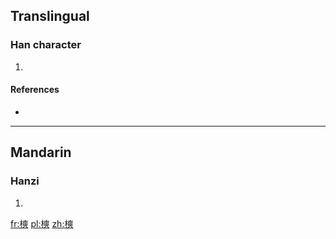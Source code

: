 ==Translingual==

===Han character===
{{Han char|rn=75|rad=木|as=11|sn=15|four=44934|canj=DKKK}}

# {{defn|Han|sort=木11}}

====References====
* {{Han ref|kx=0549.130|dkj=15412|dj=0937.110|hdz=21278.050|uh=6A09|ud=27145|bh=E5E6|bd=58854}}

----

==Mandarin==

===Hanzi===
{{cmn-hanzi|pin=[[shuǎng]] ([[shuang3]])|wg=shuang<sup>3</sup>}}

# {{defn|lang=cmn|sort=木11}}

[[fr:樉]]
[[pl:樉]]
[[zh:樉]]